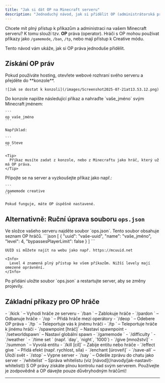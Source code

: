 ```yaml
---
title: "Jak si dát OP na Minecraft serveru"
description: "Jednoduchý návod, jak si přidělit OP (administrátorská práva) na Minecraft serveru pomocí příkazu v konzoli nebo úpravou souboru ops.json."
---
```


Chcete mít plný přístup k příkazům a administraci na vašem Minecraft serveru? K tomu slouží tzv. **OP** práva (operator). Hráči s OP mohou používat příkazy jako `/gamemode`, `/ban`, `/tp`, nebo mají přístup k Creative módu.

Tento návod vám ukáže, jak si OP práva jednoduše přidělit.

## Získání OP práv

<Steps>
  <Step title="Otevřete konzoli serveru">
    Pokud používáte hosting, otevřete webové rozhraní svého serveru a přejděte do **konzole**.

    ![Jak se dostat k konzoli](/images/Screenshot2025-07-21at13.53.12.png)
  </Step>
  <Step title="Zadejte příkaz pro přidání OP">
    Do konzole napište následující příkaz a nahraďte `vaše_jméno` svým Minecraft jménem:

    ```
    op vaše_jméno
    ```

    Například:

    ```
    op Steve
    ```

    <Tip>
      Příkaz musíte zadat z konzole, nebo z Minecraftu jako hráč, který už má OP práva.
    </Tip>
  </Step>
  <Step title="Zkontrolujte, zda máte OP">
    Připojte se na server a vyzkoušejte příkaz jako např.:

    ```
    /gamemode creative
    ```

    Pokud funguje, máte OP úspěšně nastavené.
  </Step>
</Steps>

## Alternativně: Ruční úprava souboru `ops.json`

<Steps>
  <Step title="Najděte soubor `ops.json`">
    Ve složce vašeho serveru najděte soubor `ops.json`. Tento soubor obsahuje seznam OP hráčů.
  </Step>
  <Step title="Přidejte svůj účet ve formátu:">
    ```json
    [
      {
        "uuid": "vaše-uuid",
        "name": "vaše_jméno",
        "level": 4,
        "bypassesPlayerLimit": false
      }
    ]
    ```

    UUID si můžete najít na webu jako např. https://mcuuid.net

    <Info>
      Level 4 znamená plný přístup ke všem příkazům. Nižší levely mají omezené oprávnění.
    </Info>
  </Step>
  <Step title="Uložte změny a restartujte server">
    Po přidání uložte soubor `ops.json` a restartujte server, aby se změny projevily.
  </Step>
</Steps>

## Základní příkazy pro OP hráče

<AccordionGroup>
  <Accordion title="Správa hráčů">
    - `/kick <hráč>` – Vyhodí hráče ze serveru
    - `/ban <hráč>` – Zablokuje hráče
    - `/pardon <hráč>` – Odbanuje hráče
    - `/op <hráč>` – Přidá hráče mezi operátory
    - `/deop <hráč>` – Odebere OP práva
  </Accordion>
  <Accordion title="Teleportace a pozice">
    - `/tp <cílový_hráč>` – Teleportuje vás k jinému hráči
    - `/tp <hráč1> <hráč2>` – Teleportuje hráče k jinému hráči
    - `/spawnpoint [hráč]` – Nastaví spawnpoint
    - `/setworldspawn` – Nastaví globální spawn
  </Accordion>
  <Accordion title="Herní módy a počasí">
    - `/gamemode <survival|creative|adventure|spectator>`
    - `/difficulty <peaceful|easy|normal|hard>`
    - `/weather <clear|rain|thunder>`
    - `/time set <denní_doba>` (např. `day`, `night`, `1000`)
  </Accordion>
  <Accordion title="Příkazy pro správu světa">
    - `/give <hráč> <položka> [množství]`
    - `/summon <mob>` – Vyvolá entitu
    - `/kill [cíl]` – Zabije entitu nebo hráče
    - `/effect give <hráč> <efekt>` – Přidá efekt (např. rychlost, síla)
    - `/enchant <hráč> <kouzlo> [úroveň]`
  </Accordion>
  <Accordion title="Další užitečné příkazy">
    - `/save-all` – Uloží svět
    - `/stop` – Vypne server
    - `/say <zpráva>` – Odešle zprávu do chatu jako server
    - `/whitelist` – Správa whitelistu (viz [návod](/navody/jak-nastavit-whitelist))
  </Accordion>
</AccordionGroup>

<Warning>
  S OP právy získáte plnou kontrolu nad svým serverem. Používejte je zodpovědně a OP dávejte pouze důvěryhodným hráčům\!
</Warning>

---